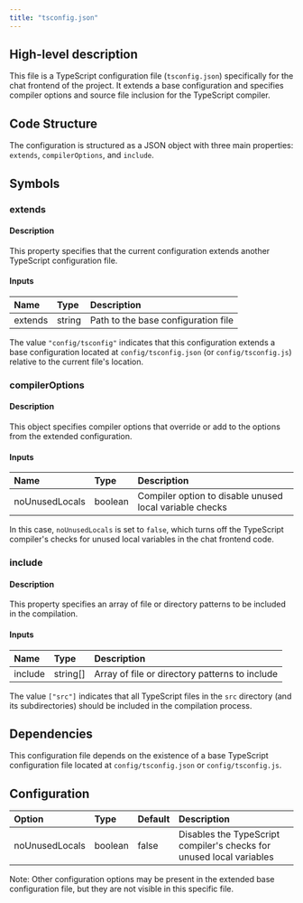 ```yaml
---
title: "tsconfig.json"
---
```


## High-level description
This file is a TypeScript configuration file (`tsconfig.json`) specifically for the chat frontend of the project. It extends a base configuration and specifies compiler options and source file inclusion for the TypeScript compiler.

## Code Structure
The configuration is structured as a JSON object with three main properties: `extends`, `compilerOptions`, and `include`.

## Symbols

### extends
#### Description
This property specifies that the current configuration extends another TypeScript configuration file.

#### Inputs
| Name | Type | Description |
|:-----|:-----|:------------|
| extends | string | Path to the base configuration file |

The value `"config/tsconfig"` indicates that this configuration extends a base configuration located at `config/tsconfig.json` (or `config/tsconfig.js`) relative to the current file's location.

### compilerOptions
#### Description
This object specifies compiler options that override or add to the options from the extended configuration.

#### Inputs
| Name | Type | Description |
|:-----|:-----|:------------|
| noUnusedLocals | boolean | Compiler option to disable unused local variable checks |

In this case, `noUnusedLocals` is set to `false`, which turns off the TypeScript compiler's checks for unused local variables in the chat frontend code.

### include
#### Description
This property specifies an array of file or directory patterns to be included in the compilation.

#### Inputs
| Name | Type | Description |
|:-----|:-----|:------------|
| include | string[] | Array of file or directory patterns to include |

The value `["src"]` indicates that all TypeScript files in the `src` directory (and its subdirectories) should be included in the compilation process.

## Dependencies
This configuration file depends on the existence of a base TypeScript configuration file located at `config/tsconfig.json` or `config/tsconfig.js`.

## Configuration
| Option | Type | Default | Description |
|:-------|:-----|:--------|:------------|
| noUnusedLocals | boolean | false | Disables the TypeScript compiler's checks for unused local variables |

Note: Other configuration options may be present in the extended base configuration file, but they are not visible in this specific file.